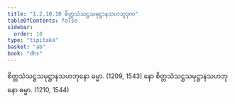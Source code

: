 ```yaml
---
title: "1.2.10.10 စိတ္တသံသဋ္ဌသမုဋ္ဌာနသဟဘူဒုက"
tableOfContents: false
sidebar:
  order: 10
type: "tipitaka"
basket: "ab"
book: "dhs"
---
```



<DynamicBreadcrumb />

<Division number="86" book="dhs" e="ch" v="29" p="12">

<Paragraph number="204" book="dhs">
စိတ္တသံသဋ္ဌသမုဋ္ဌာနသဟဘုနော ဓမ္မာ. (<Emphasis>1209, 1543</Emphasis>)
</Paragraph>

<Paragraph number="205" book="dhs">
နော စိတ္တသံသဋ္ဌသမုဋ္ဌာနသဟဘုနော ဓမ္မာ. (<Emphasis>1210, 1544</Emphasis>)
</Paragraph>
</Division>